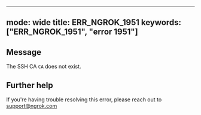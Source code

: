 
---
mode: wide
title: ERR_NGROK_1951
keywords: ["ERR_NGROK_1951", "error 1951"]
---

## Message
The SSH CA `CA` does not exist.




## Further help
If you're having trouble resolving this error, please reach out to [support@ngrok.com](mailto:support@ngrok.com?subject=Help%20with%20ERR_NGROK_1951)

